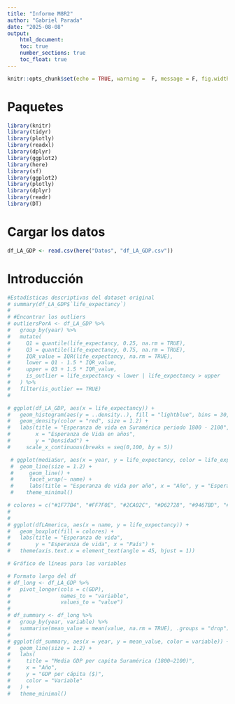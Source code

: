 ```yaml
---
title: "Informe M8R2"
author: "Gabriel Parada"
date: "2025-08-08"
output: 
    html_document:
    toc: true
    number_sections: true
    toc_float: true
---
```


```r
knitr::opts_chunk$set(echo = TRUE, warning =  F, message = F, fig.width = 8, fig.height = 8)

```

# Paquetes

```r
library(knitr)
library(tidyr)
library(plotly)
library(readxl)
library(dplyr)
library(ggplot2)
library(here)
library(sf)
library(ggplot2)
library(plotly)
library(dplyr)
library(readr)
library(DT)

```

# Cargar los datos
```r
df_LA_GDP <- read.csv(here("Datos", "df_LA_GDP.csv"))

```

# Introducción

```r
#Estadísticas descriptivas del dataset original
# summary(df_LA_GDP$`life_expectancy`)
# 
# #Encontrar los outliers
# outliersPorA <- df_LA_GDP %>%
#   group_by(year) %>%
#   mutate(
#     Q1 = quantile(life_expectancy, 0.25, na.rm = TRUE),
#     Q3 = quantile(life_expectancy, 0.75, na.rm = TRUE),
#     IQR_value = IQR(life_expectancy, na.rm = TRUE),
#     lower = Q1 - 1.5 * IQR_value,
#     upper = Q3 + 1.5 * IQR_value,
#     is_outlier = life_expectancy < lower | life_expectancy > upper
#   ) %>%
#   filter(is_outlier == TRUE)
# 

```

```r

# ggplot(df_LA_GDP, aes(x = life_expectancy)) +
#   geom_histogram(aes(y = ..density..), fill = "lightblue", bins = 30, color = "white") +
#   geom_density(color = "red", size = 1.2) +
#   labs(title = "Esperanza de vida en Suramérica periodo 1800 - 2100",
#        x = "Esperanza de Vida en años",
#        y = "Densidad") +
#     scale_x_continuous(breaks = seq(0,100, by = 5))


```
```r

 # ggplot(mediaSur, aes(x = year, y = life_expectancy, color = life_expectancy)) +
 #  geom_line(size = 1.2) +
 #     geom_line() +
 #     facet_wrap(~ name) +
 #     labs(title = "Esperanza de vida por año", x = "Año", y = "Esperanza de Vida (años)") +
 #    theme_minimal()

```
```r

# colores = c("#1F77B4", "#FF7F0E", "#2CA02C", "#D62728", "#9467BD", "#7F7F7F", "#BCBD22", "#17BECF", "#0055A4", "#006400")
# 
# 
# ggplot(dfLAmerica, aes(x = name, y = life_expectancy)) +
#   geom_boxplot(fill = colores) +
#   labs(title = "Esperanza de vida",
#        y = "Esperanza de vida", x = "País") +
#   theme(axis.text.x = element_text(angle = 45, hjust = 1))

```


```r

# Gráfico de líneas para las variables

# Formato largo del df
# df_long <- df_LA_GDP %>%
#   pivot_longer(cols = c(GDP),
#                names_to = "variable",
#                values_to = "value")
# 
# df_summary <- df_long %>%
#   group_by(year, variable) %>%
#   summarise(mean_value = mean(value, na.rm = TRUE), .groups = "drop")
# 
# ggplot(df_summary, aes(x = year, y = mean_value, color = variable)) +
#   geom_line(size = 1.2) +
#   labs(
#     title = "Media GDP per capita Suramérica (1800–2100)",
#     x = "Año",
#     y = "GDP per cápita ($)",
#     color = "Variable"
#   ) +
#   theme_minimal()

```
